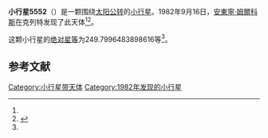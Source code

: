 {{Infobox planet
| bgcolour = #FFFFC0
| name = 5552 Studnicka
| symbol = 
| image = 
| caption = 
| discovery = yes
| discovery_ref = 
| discoverer = [[安東寧·姆爾科斯|安東寧·姆爾科斯]]
| discovery_site = [[克列特|克列特]] 
| discovered = 1982年9月16日
| designations = yes
| mp_name = 
| named_after = 
| alt_names = 1982 SJ1/ 1931 TX / 1973 UT4 / 1973 YF / 1991 RR
| mp_category = [[主带小行星|主带小行星]]
| orbit_ref = <ref name="a">[http://ssd.jpl.nasa.gov/sbdb.cgi?sstr=5552 5552 Studnicka] {{Wayback|url=http://ssd.jpl.nasa.gov/sbdb.cgi?sstr=5552 |date=20140922133542 }}，小行星數據庫瀏覽器（JPL Small-Body Database Browser）－[[美国国家航空航天局|美国国家航空航天局]]喷气推进实验室</ref>
| epoch = 2456400.5 (2013年4月18日更新)
| aphelion = {{convert|3.454642331109131|AU|km|3|abbr=on|lk=out}}
| perihelion = {{convert|2.104869377601908|AU|km|3|abbr=on}}
| semimajor = {{convert|2.779755854355519|AU|km|3|abbr=on}}
| eccentricity = 0.242786242
| period = 1692.810746 [[日|日]]<br />4.63[[儒略年|儒略年]]
| avg_speed = 
| inclination = 8.220750255314654
| asc_node = 174.5548069486184
| mean_anomaly = 
| arg_peri = 249.7996483898616
| satellites = 
| physical_characteristics = yes
| dimensions = 
| mass = 
| density = 
| surface_grav = 
| escape_velocity = 
| sidereal_day = 
| axial_tilt = 
| pole_ecliptic_lat = 
| pole_ecliptic_lon = 
| albedo = 
| temperatures= 
| temp_name1 = 
| mean_temp_1 = 
| max_temp_1 = 
| temp_name2 = 
| max_temp_2 = 
| spectral_type = 
| abs_magnitude = 249.7996483898616
}}

'''小行星5552'''（{{lang-en|5552 Studnicka}}）是一颗围绕[[太阳|太阳]][[公转|公转]]的[[小行星|小行星]]。1982年9月16日，[[安東寧·姆爾科斯|安東寧·姆爾科斯]]在克列特发现了此天体<ref name="a" /><ref>{{cite news|title=小行星列表|url=http://cfa-www.harvard.edu/iau/lists/NumberedMPs.txt|accessdate=2013-07-08|newspaper=哈佛大学|archive-date=2008-05-17|archive-url=https://web.archive.org/web/20080517010638/http://cfa-www.harvard.edu/iau/lists/NumberedMPs.txt|dead-url=no}}</ref>。

这颗小行星的[[绝对星等|绝对星等]]为249.7996483898616等<ref name="a" />。

==参考文献==
{{reflist}}
{{Minor Planet Number|[[小行星5551|小行星5551]]|[[小行星5553|小行星5553]]}}

{{小天体}}

[[Category:小行星带天体|Category:小行星带天体]]
[[Category:1982年发现的小行星|Category:1982年发现的小行星]]

{{asteroid-stub}}